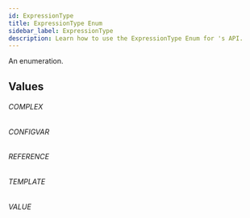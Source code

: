 ```yaml
---
id: ExpressionType
title: ExpressionType Enum
sidebar_label: ExpressionType
description: Learn how to use the ExpressionType Enum for 's API.
---
```


An enumeration.

## Values

###### COMPLEX

###### CONFIGVAR

###### REFERENCE

###### TEMPLATE

###### VALUE

